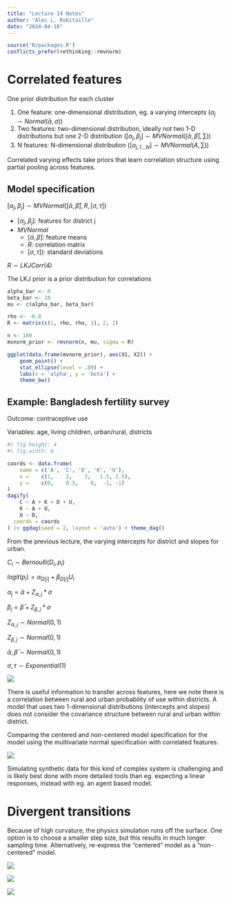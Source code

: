 ```yaml
---
title: "Lecture 14 Notes"
author: "Alec L. Robitaille"
date: "2024-04-18"
---
```


```r
source('R/packages.R')
conflicts_prefer(rethinking::rmvnorm)
```


# Correlated features

One prior distribution for each cluster

1. One feature: one-dimensional distribution, eg. a varying intercepts ($\alpha_{j} \sim Normal(\bar{\alpha}, \sigma)$)
1. Two features: two-dimensional distribution, ideally not two 1-D distributions but one 2-D distribution ($[\alpha_{j}, \beta_{j}] \sim MVNormal([\bar{\alpha}, \bar{\beta}], \sum)$)
1. N features: N-dimensional distribution ($[\alpha_{j, 1...N}] \sim MVNormal(A, \sum)$)


Correlated varying effects take priors that learn correlation structure
using partial pooling across features. 


## Model specification

$[\alpha_{j}, \beta_{j}] \sim MVNormal([\bar{\alpha}, \bar{\beta}], R, [\sigma, \tau])$

- $[\alpha_{j}, \beta_{j}]$: features for district j
- $MVNormal$
	- $[\bar{\alpha}, \bar{\beta}]$: feature means
	- $R$: correlation matrix
	- $[\sigma, \tau])$: standard deviations

$R \sim LKJCorr(4)$

The LKJ prior is a prior distribution for correlations

```r
alpha_bar <- 0
beta_bar <- 10
mu <- c(alpha_bar, beta_bar)

rho <- -0.8
R <- matrix(c(1, rho, rho, 1), 2, 2)

n <- 100
mvnorm_prior <- rmvnorm(n, mu, sigma = R)

ggplot(data.frame(mvnorm_prior), aes(X1, X2)) + 
	geom_point() + 
	stat_ellipse(level = .89) + 
	labs(x = 'alpha', y = 'beta') + 
	theme_bw()
```



## Example: Bangladesh fertility survey

Outcome: contraceptive use

Variables: age, living children, urban/rural, districts

```r
#| fig.height: 4
#| fig.width: 4 

coords <- data.frame(
	name = c('A', 'C', 'D', 'K', 'U'),
	x =    c(1,    2,    3,   1.5, 2.5),
	y =    c(0,    0.5,    0,  -1, -1)
)
dagify(
	C ~ A + K + D + U,
	K ~ A + U,
	U ~ D,
  coords = coords
) |> ggdag(seed = 2, layout = 'auto') + theme_dag()
```

From the previous lecture, the varying intercepts for district and slopes 
for urban. 

$C_{i} \sim Bernoulli(D_{i}, p_{i})$

$logit(p_{i}) = \alpha_{D[i]} + \beta_{D[i]}U_{i}$

$\alpha_{j} = \bar{\alpha} + Z_{\alpha, j} * \sigma$

$\beta_{j} = \bar{\beta} + Z_{\beta, j} * \sigma$

$Z_{\alpha, j} \sim Normal(0, 1)$

$Z_{\beta, j} \sim Normal(0, 1)$

$\bar{\alpha}, \bar{\beta} \sim Normal(0, 1)$

$\sigma, \tau \sim  Exponential(1)$


![](../graphics/stat_rethinking_l14_slide05.png)

There is useful information to transfer across features, here we note there
is a correlation between rural and urban probability of use within districts. 
A model that uses two 1-dimensional distributions (intercepts and slopes) does
not consider the covariance structure between rural and urban within district. 

Comparing the centered and non-centered model specification for the model
using the multivariate normal specification with correlated features. 


![](../graphics/stat_rethinking_l14_slide36.png)

Simulating synthetic data for this kind of complex system is challenging
and is likely best done with more detailed tools than eg. expecting a linear
responses, instead with eg. an agent based model.


# Divergent transitions

Because of high curvature, the physics simulation runs off the surface. 
One option is to choose a smaller step size, but this results in much 
longer sampling time. Alternatively, re-express the "centered" model
as a "non-centered" model. 

![](../graphics/stat_rethinking_l14_slide66.png)

![](../graphics/stat_rethinking_l14_slide36.png)

![](../graphics/stat_rethinking_l14_slide78.png)
